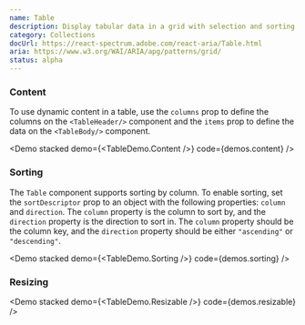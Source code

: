 ```yaml
---
name: Table
description: Display tabular data in a grid with selection and sorting.
category: Collections
docUrl: https://react-spectrum.adobe.com/react-aria/Table.html
aria: https://www.w3.org/WAI/ARIA/apg/patterns/grid/
status: alpha
---
```


### Content

To use dynamic content in a table, use the `columns` prop to define the columns
on the `<TableHeader/>` component and the `items` prop to define the data on the
`<TableBody/>` component.

<Demo stacked demo={<TableDemo.Content />} code={demos.content} />

### Sorting

The `Table` component supports sorting by column. To enable sorting, set the
`sortDescriptor` prop to an object with the following properties: `column` and
`direction`. The `column` property is the column to sort by, and the `direction`
property is the direction to sort in. The `column` property should be the column
key, and the `direction` property should be either `"ascending"` or
`"descending"`.

<Demo stacked demo={<TableDemo.Sorting />} code={demos.sorting} />

### Resizing

<Demo stacked demo={<TableDemo.Resizable />} code={demos.resizable} />
